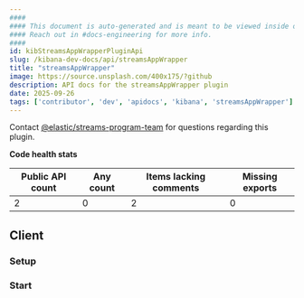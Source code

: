```yaml
---
####
#### This document is auto-generated and is meant to be viewed inside our experimental, new docs system.
#### Reach out in #docs-engineering for more info.
####
id: kibStreamsAppWrapperPluginApi
slug: /kibana-dev-docs/api/streamsAppWrapper
title: "streamsAppWrapper"
image: https://source.unsplash.com/400x175/?github
description: API docs for the streamsAppWrapper plugin
date: 2025-09-26
tags: ['contributor', 'dev', 'apidocs', 'kibana', 'streamsAppWrapper']
---
```




Contact [@elastic/streams-program-team](https://github.com/orgs/elastic/teams/streams-program-team) for questions regarding this plugin.

**Code health stats**

| Public API count  | Any count | Items lacking comments | Missing exports |
|-------------------|-----------|------------------------|-----------------|
| 2 | 0 | 2 | 0 |

## Client

### Setup
<DocDefinitionList data={[streamsAppWrapperObj.client.setup]}/>

### Start
<DocDefinitionList data={[streamsAppWrapperObj.client.start]}/>

